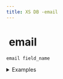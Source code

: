 ```yaml
---
title: XS DB -email
---
```


# <img src="../assets/docuBadge (11).png" alt="" data-size="line" /> email <a href="#xs-email" id="xs-email"></a>

`email field_name`

<details>

<summary>Examples</summary>

```javascript
email user_email    // An email field for user contact
email support_email // An email field for support contact
email backup_email  // An email field for backup contact
```

</details>
